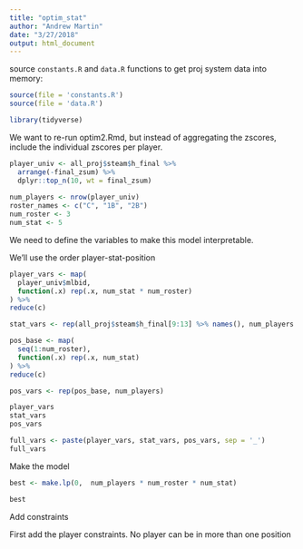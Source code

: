 ```yaml
---
title: "optim_stat"
author: "Andrew Martin"
date: "3/27/2018"
output: html_document
---
```


source `constants.R` and `data.R` functions to get proj system data into memory:
```r
source(file = 'constants.R')
source(file = 'data.R')

```

```r
library(tidyverse)

```

We want to re-run optim2.Rmd, but instead of aggregating the zscores, include the individual zscores per player.

```r

player_univ <- all_proj$steam$h_final %>% 
  arrange(-final_zsum) %>% 
  dplyr::top_n(10, wt = final_zsum)
  
num_players <- nrow(player_univ)
roster_names <- c("C", "1B", "2B")
num_roster <- 3
num_stat <- 5


```

We need to define the variables to make this model interpretable.

We'll use the order
player-stat-position

```r

player_vars <- map(
  player_univ$mlbid, 
  function(.x) rep(.x, num_stat * num_roster)
) %>% 
reduce(c)

stat_vars <- rep(all_proj$steam$h_final[9:13] %>% names(), num_players * num_roster)

pos_base <- map(
  seq(1:num_roster), 
  function(.x) rep(.x, num_stat)
) %>% 
reduce(c)

pos_vars <- rep(pos_base, num_players)

player_vars
stat_vars
pos_vars

full_vars <- paste(player_vars, stat_vars, pos_vars, sep = '_')
full_vars

```

Make the model

```r

best <- make.lp(0,  num_players * num_roster * num_stat)

best

```

Add constraints

First add the player constraints.
No player can be in more than one position
```r



```


